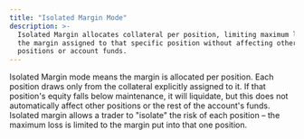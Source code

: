 ```yaml
---
title: "Isolated Margin Mode"
description: >-
  Isolated Margin allocates collateral per position, limiting maximum loss to
  the margin assigned to that specific position without affecting other
  positions or account funds.
---
```


Isolated Margin mode means the margin is allocated per position. Each position draws only from the collateral explicitly assigned to it. If that position's equity falls below maintenance, it will liquidate, but this does not automatically affect other positions or the rest of the account's funds. Isolated margin allows a trader to "isolate" the risk of each position – the maximum loss is limited to the margin put into that one position.